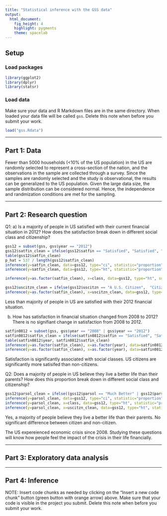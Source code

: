 ```yaml
---
title: "Statistical inference with the GSS data"
output: 
  html_document: 
    fig_height: 4
    highlight: pygments
    theme: spacelab
---
```


## Setup

### Load packages

```r
library(ggplot2)
library(dplyr)
library(statsr)
```

### Load data

Make sure your data and R Markdown files are in the same directory. When loaded
your data file will be called `gss`. Delete this note when before you submit 
your work. 

```r
load("gss.Rdata")
```



* * *

## Part 1: Data
Fewer than 5000 households (<10% of the US population) in the US are randomly selected to represent a cross-section of the nation, and the observations in the sample are collected through a survey. Since the samples are randomly selected and the study is observational, the results can be generalized to the US population. Given the large data size, the sample distribution can be considered normal. Hence, the independence and randmization conditions are met for the sampling.


* * *

## Part 2: Research question
Q1: 
a) Is a majority of people in US satisfied with their current financial situation in 2012? How does the satisfaction break down in different social class and citizenship?

```r
gss12 = subset(gss, gss$year == "2012")
gss12$satfin_clean = ifelse(gss12$satfin == "Satisfied", "Satisfied", "Not Satisfied")
table(gss12$satfin_clean)
p_hat = 537 / length(gss12$satfin_clean)
inference(y=satfin_clean, data=gss12, type="ci", statistic="proportion", success="Satisfied", method="theoretical")
inference(y=satfin_clean, data=gss12, type="ht", statistic="proportion", success="Satisfied", method="theoretical", null=0.5, alternative = "less")

inference(y=as.factor(satfin_clean), x=class, data=gss12, type="ht", success="Satisfied", statistic="proportion", method="theoretical", alternative="greater")

gss12$uscitzn_clean = ifelse(gss12$uscitzn == "A U.S. Citizen",  "Citizen", "Non-Citizen")
inference(y=as.factor(satfin_clean), x=uscitzn_clean, data=gss12, type="ht", success="Satisfied", statistic="proportion", method="theoretical", null=0, alternative="greater")
```

Less than majority of people in US are satisfied with their 2012 financial situation. 

b) How has satisfaction in financial situation changed from 2008 to 2012?
There is no signifiant change in satisfaction from 2008 to 2012.
```r
satfin0812 = subset(gss, gss$year == "2008" | gss$year == "2012")
satfin0812$satfin_clean = ifelse(satfin0812$satfin == "Satisfied", "Satisfied", "Not Satisfied")
table(satfin0812$year, satfin0812$satfin_clean)
inference(y=as.factor(satfin_clean), x=as.factor(year), data=satfin0812, type="ht", success = "Satisfied", statistic="proportion", method="theoretical", null=0, alternative = "twosided")
inference(y=as.factor(satfin_clean), x=as.factor(year), data=satfin0812, type="ci", success = "Satisfied", statistic="proportion", method="theoretical")
```

Satisfaction is significantly associated with social classes. US citizens are significantly more satisifed than non-citizens.

Q2: Does a majority of people in US believe they live a better life than their parents? How does this proportion break down in different social class and citizenship?

```r
gss12$parsol_clean = ifelse((gss12$parsol == "Much Better" | gss12$parsol == "Somewhat Better"), "Better", "Not Better")
inference(y=parsol_clean, data=gss12, type="ci", statistic="proportion", success="Better", method="theoretical")
inference(y=parsol_clean, x=class, data=gss12, type="ht", statistic="proportion", success="Better", method="theoretical", alternative = "greater")
inference(y=parsol_clean, x=uscitzn_clean, data=gss12, type="ht", statistic="proportion", success="Better", method="theoretical", null=0, alternative = "twosided")
```

Yes, a majority of people believe they live a better life than their parents. No significant difference between citizen and non-citizen.

The US expereienced economic crisis since 2008. Studying these questions will know how people feel the impact of the crisis in their life financially.

* * *

## Part 3: Exploratory data analysis


* * *

## Part 4: Inference

NOTE: Insert code chunks as needed by clicking on the "Insert a new code chunk" 
button (green button with orange arrow) above. Make sure that your code is visible
in the project you submit. Delete this note when before you submit your work.